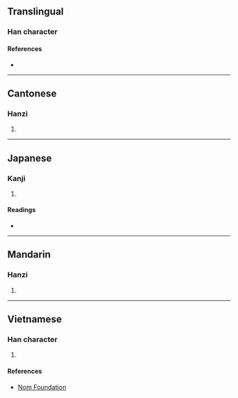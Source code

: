 {{character info/new}}
==Translingual==

===Han character===
{{Han char|rn=79|rad=殳|as=15|sn=19|four=77108|canj=SEMOO|ids=⿱殹巫}}

====References====
* {{Han ref|kx=0588.090|dkj=16701|hdz=32167.120|uh=6BC9|ud=27593|bh=EFE9|bd=61417}}

----

==Cantonese==

===Hanzi===
{{yue-hanzi|jyut=[[ji1]]|y=yi1}}

# {{defn|lang=yue|sort=殳15}}

----

==Japanese==

===Kanji===
{{ja-kanji|grade=|rs=殳15}}

# {{defn|lang=ja|sort=殳15}}

====Readings====
* {{ja-readings|on=[[い]] (i), [[えい]] (ei)|kun=[[いしや]] (ishiya)}}

----

==Mandarin==

===Hanzi===
{{cmn-hanzi|pin=[[yī]] ([[yi1]])|wg=i<sup>1</sup>}}

# {{defn|lang=cmn|sort=殳15}}

----

==Vietnamese==

===Han character===
{{vi-readings|rs=殳15|hanviet=y}}

# {{defn|lang=vi|sort=殳15}}

====References====
* [http://nomfoundation.org/common/nom_details.php?codepoint=6bc9 Nom Foundation]